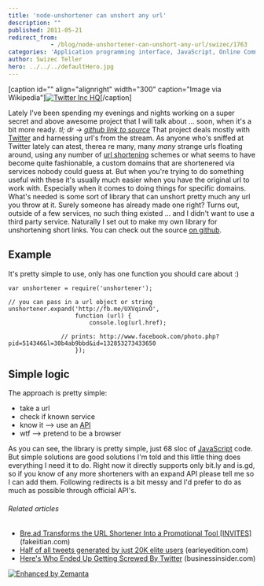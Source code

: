 ```yaml
---
title: 'node-unshortener can unshort any url'
description: ""
published: 2011-05-21
redirect_from: 
            - /blog/node-unshortener-can-unshort-any-url/swizec/1763
categories: 'Application programming interface, JavaScript, Online Communities, Twitter, Uncategorized, URL shortening'
author: Swizec Teller
hero: ../../../defaultHero.jpg
---
```

\[caption id="" align="alignright" width="300" caption="Image via Wikipedia"][![Twitter Inc HQ](http://upload.wikimedia.org/wikipedia/commons/thumb/b/b3/Twitter_Inc_HQ.jpg/300px-Twitter_Inc_HQ.jpg "Twitter Inc HQ")](http://commons.wikipedia.org/wiki/File:Twitter_Inc_HQ.jpg)\[/caption]

Lately I've been spending my evenings and nights working on a super secret and above awesome project that I will talk about ... soon, when it's a bit more ready. _tl; dr -> [github link to source](https://github.com/Swizec/node-unshortener)_ That project deals mostly with [Twitter](http://twitter.com "Twitter") and harnessing url's from the stream. As anyone who's sniffed at Twitter lately can atest, therea re many, many _many_ strange urls floating around, using any number of [url shortening](http://en.wikipedia.org/wiki/URL_shortening "URL shortening") schemes or what seems to have become quite fashionable, a custom domains that are shortenered via services nobody could guess at. But when you're trying to do something useful with these it's usually much easier when you have the original url to work with. Especially when it comes to doing things for specific domains. What's needed is some sort of library that can unshort pretty much any url you throw at it. Surely someone has already made one right? Turns out, outside of a few services, no such thing existed ... and I didn't want to use a third party service. Naturally I set out to make my own library for unshortening short links. You can check out the source [on github](https://github.com/Swizec/node-unshortener).

## Example

It's pretty simple to use, only has one function you should care about :)

```
var unshortener = require('unshortener');

// you can pass in a url object or string
unshortener.expand('http://fb.me/UXVqinvO',
                   function (url) {
                       console.log(url.href);

		       // prints: http://www.facebook.com/photo.php?pid=514346&l=30b4ab9bbd&id=132853273433650
                   });
```

## Simple logic

The approach is pretty simple:

- take a url
- check if known service
- know it --> use an [API](http://en.wikipedia.org/wiki/Application_programming_interface "Application programming interface")
- wtf --> pretend to be a browser

As you can see, the library is pretty simple, just 68 sloc of [JavaScript](http://en.wikipedia.org/wiki/JavaScript "JavaScript") code. But simple solutions are good solutions I'm told and this little thing does everything I need it to do. Right now it directly supports only bit.ly and is.gd, so if you know of any more shorteners with an expand API please tell me so I can add them. Following redirects is a bit messy and I'd prefer to do as much as possible through official API's.

###### Related articles

- [Bre.ad Transforms the URL Shortener Into a Promotional Tool \[INVITES\]](http://fakeiitian.com/social-media-news/bre-ad-transforms-the-url-shortener-into-a-promotional-tool-invites/) (fakeiitian.com)
- [Half of all tweets generated by just 20K elite users](http://earleyedition.com/2011/04/07/half-of-all-tweets-generated-by-just-20k-elite-users/) (earleyedition.com)
- [Here's Who Ended Up Getting Screwed By Twitter](http://www.businessinsider.com/a-year-later-heres-who-ended-up-getting-screwed-by-twitter-2011-5) (businessinsider.com)

[![Enhanced by Zemanta](http://img.zemanta.com/zemified_e.png?x-id=40f7cd74-cf88-4a4f-81e2-f510c2ef13b2)](http://www.zemanta.com/ "Enhanced by Zemanta")